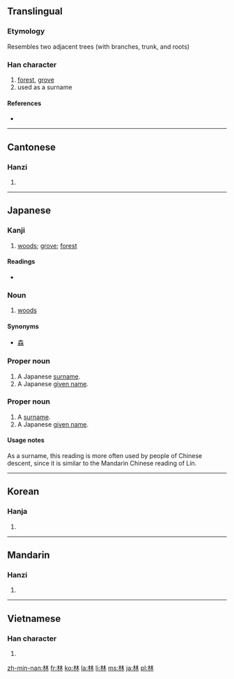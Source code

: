 ==Translingual==

===Etymology===
Resembles two adjacent trees (with branches, trunk, and roots)

===Han character===
{{Han char|rn=75|rad=木|as=04|sn=8|four=4499<sub>0</sub>|canj=木木 (DD)|ids=⿰[[木]][[木]]}}

# [[forest]], [[grove]]
# used as a surname

====References====
* {{Han ref|kx=0516.050|dkj=14551|dj=0903.190|hdz=21164.070|uh=6797|ud=26519|bh=AA4C|bd=43596}}

----

==Cantonese==

===Hanzi===
{{yue-hanzi|jyut=lam4|y=làhm}}

# {{defn|Cantonese}}

----

==Japanese==

===Kanji===
{{ja-kanji|grade=1|rs=木04}}

# [[woods]]; [[grove]]; [[forest]]

====Readings====
* {{ja-readings|on=[[りん]] (rin)|kun=[[はやし]] (hayashi)}}

===Noun===
{{ja-noun|k|hira=はやし|rom=hayashi}}

# [[woods]]

====Synonyms====
* [[森]]

===Proper noun===
{{ja-noun|k|hira=はやし|rom=Hayashi}}

# A Japanese [[surname]].
# A Japanese [[given name]].

===Proper noun===
{{ja-noun|k|hira=りん|rom=Rin}}

# A [[surname]].
# A Japanese [[given name]].

====Usage notes====
As a surname, this reading is more often used by people of Chinese descent, since it is similar to the Mandarin Chinese reading of Lín.

----

==Korean==

===Hanja===
{{ko-hanja|hangeul=림>임|eumhun=수불|rv=rim>im|mr=rim>im|y=lim>im}}

# {{defn|Korean}}

----

==Mandarin==

===Hanzi===
{{cmn-hanzi|pin=[[lín]] ([[lin2]])|wg=lin<sup>2</sup>|y=lin<sup>2</sup>}}

# {{defn|Mandarin}}

----

==Vietnamese==

===Han character===
{{vi-hantu|lâm}}

# {{defn|Vietnamese}}

[[zh-min-nan:林]]
[[fr:林]]
[[ko:林]]
[[la:林]]
[[li:林]]
[[ms:林]]
[[ja:林]]
[[pl:林]]